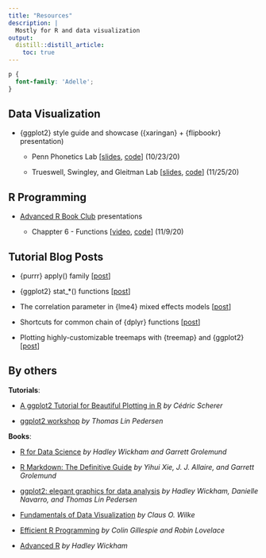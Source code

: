 ```yaml
---
title: "Resources"
description: |
  Mostly for R and data visualization
output:
  distill::distill_article:
    toc: true
---
```


```css
p {
  font-family: 'Adelle';
}
```

## Data Visualization

- {ggplot2} style guide and showcase ({xaringan} + {flipbookr} presentation)

    - Penn Phonetics Lab [[slides](https://yjunechoe.netlify.app/flipbooks/p_lab_ggplot2_2020/p_lab_ggplot2.html), [code](https://raw.githubusercontent.com/yjunechoe/yjunechoe.github.io/master/flipbooks/P_lab_ggplot2_2020/P_lab_ggplot2.Rmd)] (10/23/20)

    - Trueswell, Swingley, and Gleitman Lab [[slides](https://yjunechoe.netlify.app/flipbooks/tsg_lab_ggplot2_2020/tsg_lab_ggplot2.html), [code](https://raw.githubusercontent.com/yjunechoe/yjunechoe.github.io/master/flipbooks/tsg_lab_ggplot2_2020/tsg_lab_ggplot2.Rmd)] (11/25/20)

## R Programming

- [Advanced R Book Club](https://github.com/r4ds/bookclub-Advanced_R) presentations

    - Chappter 6 - Functions [[video](https://youtu.be/lg5rzOU6lsg?t=113), [code](https://github.com/r4ds/bookclub-Advanced_R/tree/main/Presentations/Week06/Cohort4)] (11/9/20)

## Tutorial Blog Posts

- {purrr} apply() family [[post](https://yjunechoe.github.io/posts/2020-12-13-collapse-repetitive-piping-with-reduce/)]

- {ggplot2} stat_*() functions [[post](https://yjunechoe.github.io/posts/2020-09-26-demystifying-stat-layers-ggplot2/)]

- The correlation parameter in {lme4} mixed effects models [[post](https://yjunechoe.github.io/posts/2020-06-07-correlation-parameter-mem/)]

- Shortcuts for common chain of {dplyr} functions [[post](https://yjunechoe.github.io/posts/2020-08-07-saving-a-line-of-piping/)]

- Plotting highly-customizable treemaps with {treemap} and {ggplot2} [[post](https://yjunechoe.github.io/posts/2020-06-30-treemap-with-ggplot/)]


## By others

**Tutorials**:

- [A ggplot2 Tutorial for Beautiful Plotting in R](https://cedricscherer.netlify.app/2019/08/05/a-ggplot2-tutorial-for-beautiful-plotting-in-r/) _by Cédric Scherer_

- [ggplot2 workshop](https://www.youtube.com/watch?v=h29g21z0a68) _by Thomas Lin Pedersen_

**Books**:

- [R for Data Science](https://r4ds.had.co.nz/) _by Hadley Wickham and Garrett Grolemund_

- [R Markdown: The Definitive Guide](https://bookdown.org/yihui/rmarkdown/) _by Yihui Xie, J. J. Allaire, and Garrett Grolemund_

- [ggplot2: elegant graphics for data analysis](https://ggplot2-book.org/) _by Hadley Wickham, Danielle Navarro, and Thomas Lin Pedersen_

- [Fundamentals of Data Visualization](https://clauswilke.com/dataviz/) _by Claus O. Wilke_

- [Efficient R Programming](https://csgillespie.github.io/efficientR/) _by Colin Gillespie and Robin Lovelace_

- [Advanced R](https://adv-r.hadley.nz/) _by Hadley Wickham_
